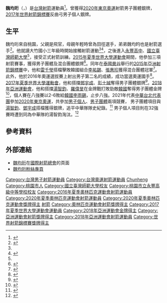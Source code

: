 {{Infobox sportsperson
| name           = 魏均珩
| romaji       =Wei Chun-heng
| image          = 
| birth_name     = 
| fullname       = 
| nationality    = {{ROC}}
| residence      = 
| birth_date     = {{birth date and age|1994|7|6|df=yes}}
| birth_place    = {{TWN}}[[桃園縣_(1950年－2014年)|桃園縣]]（今[[桃園市|桃園市]]）
| death_date     = 
| death_place    = 
| alma_mater     = [[國立臺灣師範大學|國立臺灣師範大學]],[[桃園市立永豐高級中等學校|桃園市立永豐高級中等學校]],桃園市立大竹國民小學
| height         = {{height|m=1.80}}<ref name="tpenoc">{{cite web |url=http://www.tpenoc.net/ma/upload/N0005020.pdf |title=第31屆里約奧林匹克運動會團員手冊 |publisher=[[中華奧林匹克委員會|中華奧林匹克委員會]] |date=2016-07-20 |accessdate=2016-07-25 |deadurl=yes |archiveurl=https://web.archive.org/web/20160916182029/http://www.tpenoc.net/ma/upload/N0005020.pdf |archivedate=2016-09-16 }}</ref>
| weight         = {{weight|kg=72}}<ref name="tpenoc" />
| website        = 
| country        = {{ROC-TWN}}
| sport          = 射箭
| event          = 反曲弓
| olympics       = 
| show-medals    = 
| medaltemplates = 
{{MedalSport|男子[[射箭|射箭]]}}
{{MedalCountry|{{TPE}}}}
{{MedalCompetition|[[奧林匹克運動會|奧林匹克運動會]]}}
{{MedalSilver|[[File:Olympic_rings.svg|30px]][[2020年夏季奧林匹克運動會|2020年 東京]]|[[2020年夏季奧林匹克運動會男子團體射箭比賽|男子團體]]}}
{{MedalCompetition|[[世界射箭錦標賽|世界射箭錦標賽]]}}
{{MedalSilver|[[2017年世界射箭錦標賽|2017年 墨西哥城]]|男子個人}}
{{MedalBronze|[[2021年世界射箭錦標賽|2021年 揚克頓]]|男子團體}}
{{MedalCompetition|[[亞洲運動會|亞洲運動會]]}}
{{MedalGold|[[2018年亞洲運動會|2018年 雅加達]]|[[2018年亞洲運動會射箭比賽－男子團體反曲弓|男子團體]]}}
{{MedalCompetition|[[世界大學運動會|世界大學運動會]]}}
{{MedalGold|[[2019年夏季世界大學運動會|2019年 拿坡里]]|[[2019年夏季世界大學運動會射箭比賽|混合團體]]}}
{{MedalSilver|[[2015年夏季世界大學運動會|2015年 光州]]|[[2015年夏季世界大學運動會射箭比賽|男子團體]]}}
{{MedalSilver|[[2015年夏季世界大學運動會|2015年 光州]]|[[2015年夏季世界大學運動會射箭比賽|混合團體]]}}
{{MedalSilver|[[2017年夏季世界大學運動會|2017年 臺北]]|[[2017年夏季世界大學運動會射箭比賽|男子團體]]}}
{{MedalSilver|[[2019年夏季世界大學運動會|2019年 拿坡里]]|[[2019年夏季世界大學運動會射箭比賽|男子團體]]}}
{{MedalCompetition|[[亞洲射箭錦標賽|亞洲射箭錦標賽]]}}
{{MedalGold|[[2015年亞洲射箭錦標賽|2015年 曼谷]]|混合團體}}
{{MedalBronze|[[2015年亞洲射箭錦標賽|2015年 曼谷]]|男子團體}}
}}
{{世大運獎牌記錄
|項目=射箭
|a1=2015
|b1=2
|c1=男子反曲弓團體
|a2=2015
|b2=2
|c2=反曲弓混合團體
|a3=2017
|b3=2
|c3=男子反曲弓團體
|a4=2019
|b4=2
|c4=男子反曲弓團體
|a5=2019
|b5=1
|c5=混合反曲弓團體
}}
'''魏均珩'''（{{lang-en|Wei Chun-heng}}，{{bd|1994年|7月6日||}}）是[[台灣|台灣]][[射箭|射箭]]運動員<ref>{{cite web|url=https://worldarchery.org/athlete/11054/wei-chun-heng |title=Wei Chun-Heng |publisher=[[國際射箭總會|國際射箭總會]] |date= |accessdate=2016-07-25 }}</ref>。曾獲得[[2020年夏季奥林匹克运动会|2020年東京奧運]]射箭男子團體銀牌，[[2017年世界射箭錦標賽|2017年世界射箭錦標賽]]反曲弓男子個人銀牌。

== 生平 ==
魏均珩來自桃園，父親是飛官，母親年輕時曾為田徑選手，弟弟魏均盷也是射箭選手<ref name="msnews">{{cite web |url=http://msnews.n.yam.com/mkarticle.php?article=20120910015274 |title=WOW！一家都是神射手！ |publisher=[[民生報|民生@報]] |date=2012-09-10 |accessdate=2016-07-25 }}{{dead link|date=2018年5月 |bot=InternetArchiveBot |fix-attempted=yes }}</ref>。他就讀大竹國小三年級時開始接觸射箭運動<ref name="msnews" /><ref name="nstc">{{cite web|url=http://www.nstc.org.tw/2016olympic/athlete19.html |title=魏均珩 |publisher=[[國家運動訓練中心|國家運動訓練中心]] |date= |accessdate=2016-07-25 }}</ref>，之後進入[[桃園市立永豐高級中學|永豐高中]]、[[國立臺灣師範大學|國立臺灣師範大學]]<ref name="nstc" />，接受正式射箭訓練。[[2015年夏季世界大學運動會|2015年夏季世界大學運動會]]期間，他參加三項射箭賽事，獲得男子團體及混合團體銀牌<ref name="cna1">{{cite web|url=http://www.cna.com.tw/news/aspt/201507080427-1.aspx |title=世大運射箭 魏均珩3項拚2銀有點累 |publisher=[[中央通訊社|中央通訊社]] |date=2015-07-08 |accessdate=2016-07-25 }}</ref>。同年在[[泰國|泰國]][[曼谷|曼谷]]舉行的[[2015年亞洲射箭錦標賽|2015年亞洲射箭錦標賽]]中，他和[[雷千瑩|雷千瑩]]搭檔擊敗韓國組合[[李祐錫|李祐錫]]、[[張惠珍|張惠珍]]獲得混合團體冠軍<ref name="cna2">{{cite web|url=http://www.cna.com.tw/news/aspt/201511070184-1.aspx |title=泰國亞錦賽 雷千瑩魏均珩混雙射下金牌 |publisher=中央通訊社 |date=2015-11-07 |accessdate=2016-07-25 }}</ref>。此外，他於2016年奧運選拔賽上射出男子第二名的成績，成功當選奧運國手<ref name="appledaily">{{cite web|url=http://www.appledaily.com.tw/realtimenews/article/new/20160225/802987/60403 |title=里約奧運射箭名單出爐　男子3人全新出擊 |publisher=[[台灣蘋果日報|台灣蘋果日報]] |date=2016-02-25 |accessdate=2016-07-25 }}</ref>。[[2017年夏季世界大學運動會|2017年夏季世界大學運動會]]，他和搭擋[[鄧宇成|鄧宇成]]、[[彭士誠|彭士誠]]奪得男子團體銀牌<ref name="appledaily1">{{cite web |url=http://www.appledaily.com.tw/realtimenews/article/new/20170824/1189236/ |title=射箭反曲弓台灣男團奪銀　魏均珩：大家都盡力了！ |publisher=[[台灣蘋果日報|台灣蘋果日報]] |date=2017-08-24 |accessdate=2017-08-26 |archive-date=2017-08-26 |archive-url=https://web.archive.org/web/20170826154644/http://www.appledaily.com.tw/realtimenews/article/new/20170824/1189236/ |dead-url=no }}</ref>。[[2018年亞洲運動會|2018年亞洲運動會]]，他和搭擋[[湯智鈞|湯智鈞]]、[[羅偉旻|羅偉旻]]在金牌戰打敗勁敵[[韓國|韓國]]奪得男子團體金牌<ref name="chinatimes">{{cite web |url=https://www.chinatimes.com/realtimenews/20180827001752-260403 |title=亞運》射箭反曲弓男子團體 中華隊5比3祛「韓」摘亞運第一金 |publisher=[[中時電子報|中時電子報]] |date=2018-08-27|accessdate=2018-09-03 |archive-date=2018-09-03 |archive-url=https://web.archive.org/web/20180903114753/https://www.chinatimes.com/realtimenews/20180827001752-260403 |dead-url=no }}</ref>，個人賽在八強賽以2-6敗給[[韓國|韓國]][[李雨錫|李雨錫]]，止步八強。2021年代表[[2020年夏季奧林匹克運動會中華台北代表團|中華台北代表團]]參加[[2020年夏季奥林匹克运动会|2020年東京奧運]]，共參加[[2020年夏季奧林匹克運動會男子個人射箭比賽|男子個人]]、[[2020年夏季奧林匹克運動會男子團體射箭比賽|男子團體]]兩項競賽， 男子團體項目與[[湯智鈞|湯智鈞]]、[[鄧宇成|鄧宇成]]搭檔獲得銀牌，追平中華隊隊史紀錄。<ref name=":0">{{Cite news|url=https://www.cna.com.tw/news/firstnews/202107265004.aspx|title=中華隊／台灣射箭男團東京奧運摘銀 追平隊史紀錄【更新】|author=黃巧雯|publisher=中央通訊社|date=2021-07-26|language=zh-Tw}}</ref> 男子個人項目則在32強賽時遭到同為中華隊的湯智鈞淘汰。<ref>{{Cite news|url=https://udn.com/news/story/122254/5635863|title=射箭／湯智鈞晉級32強 將與魏均珩上演台灣內戰|author=劉肇育|publisher=聯合報|date=2021-07-29|language=zh-tw}}</ref>

== 參考資料 ==
{{Reflist}}

== 外部連結 ==
* [https://worldarchery.org/athlete/11054/wei-chun-heng 魏均珩]在[[國際射箭總會|國際射箭總會]]的頁面 
* [https://www.facebook.com/魏均珩-WEI-Chun-Heng-111721940437222/?modal=admin_todo_tour 魏均珩粉絲專頁] 


{{DEFAULTSORT:Wei, Chunheng}}
{{Portal bar|台灣|體育|桃園|人物}}

[[Category:台灣男子射箭運動員|Category:台灣男子射箭運動員]]
[[Category:台灣奧運射箭運動員|Category:台灣奧運射箭運動員]]
[[Category:魏姓|Chunheng]]
[[Category:桃園市人|Category:桃園市人]]
[[Category:國立臺灣師範大學校友|Category:國立臺灣師範大學校友]]
[[Category:桃園市立永豐高級中等學校校友|Category:桃園市立永豐高級中等學校校友]]
[[Category:2016年夏季奧林匹克運動會射箭運動員|Category:2016年夏季奧林匹克運動會射箭運動員]]
[[Category:2020年夏季奧林匹克運動會射箭運動員|Category:2020年夏季奧林匹克運動會射箭運動員]]
[[Category:2020年夏季奧林匹克運動會獎牌得主|Category:2020年夏季奧林匹克運動會獎牌得主]]
[[Category:台灣奧林匹克運動會銀牌得主|射箭]]
[[Category:奧林匹克運動會射箭獎牌得主|Category:奧林匹克運動會射箭獎牌得主]]
[[Category:2017年夏季世界大學運動會運動員|Category:2017年夏季世界大學運動會運動員]]
[[Category:2018年亞洲運動會金牌得主|Category:2018年亞洲運動會金牌得主]]
[[Category:亞洲運動會射箭獎牌得主|Category:亞洲運動會射箭獎牌得主]]
[[Category:2018年亞洲運動會射箭運動員|Category:2018年亞洲運動會射箭運動員]]
[[Category:世界射箭錦標賽獎牌得主|Category:世界射箭錦標賽獎牌得主]]